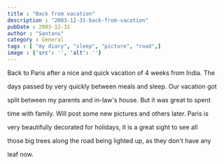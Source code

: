 ```yaml
---
title : "Back from vacation"
description : "2003-12-31-back-from-vacation"
pubDate : 2003-12-31
author : "Santanu"
category : General
tags : [ "my diary", "sleep", "picture", "road",]
image : {'src': '', 'alt': ''}
---
```





Back to Paris after a nice and quick vacation of 4 weeks from India. The

days passed by very quickly between meals and sleep. Our vacation got

split between my parents and in-law's house. But it was great to spent

time with family. Will post some new pictures and others later. Paris is

very beautifully decorated for holidays, it is a great sight to see all

those big trees along the road being lighted up, as they don't have any

leaf now.
